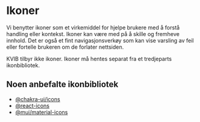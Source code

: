 
<Meta title="Design/Ikoner" />

# Ikoner

Vi benytter ikoner som et virkemiddel for hjelpe brukere med å forstå handling eller kontekst. Ikoner kan være med på å skille og fremheve innhold. Det er også et fint navigasjonsverkøy som kan vise varsling av feil eller fortelle brukeren om de forlater nettsiden.

KVIB tilbyr ikke ikoner. Ikoner må hentes separat fra et tredjeparts ikonbibliotek.

## Noen anbefalte ikonbibliotek

- [@chakra-ui/icons](https://www.npmjs.com/package/@chakra-ui/icon)
- [@react-icons](https://www.npmjs.com/package/react-icons)
- [@mui/material-icons](https://mui.com/material-ui/material-icons/)
